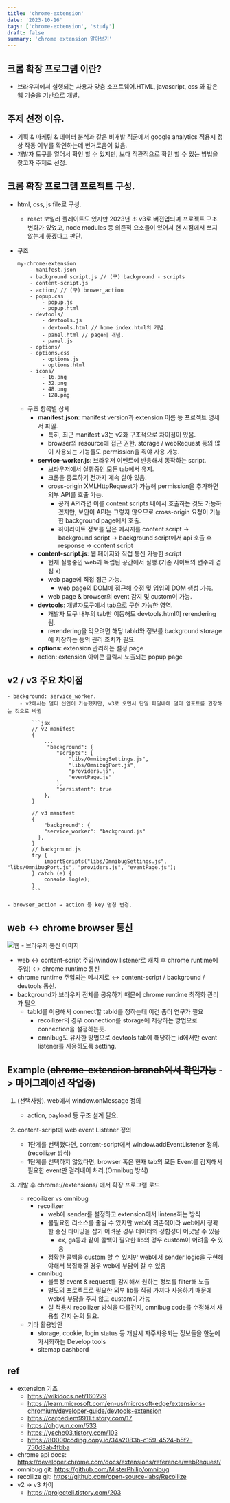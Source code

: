 ```yaml
---
title: 'chrome-extension'
date: '2023-10-16'
tags: ['chrome-extension', 'study']
draft: false
summary: 'chrome extension 알아보기'
---
```


## 크롬 확장 프로그램 이란?

- 브라우저에서 실행되는 사용자 맞춤 소프트웨어.HTML, javascript, css 와 같은 웹 기술을 기반으로 개발.

## 주제 선정 이유.

- 기획 & 마케팅 & 데이터 분석과 같은 비개발 직군에서 google analytics 적용시 정상 작동 여부를 확인하는데 번거로움이 있음.
- 개발자 도구를 열어서 확인 할 수 있지만, 보다 직관적으로 확인 할 수 있는 방법을 찾고자 주제로 선정.

## 크롬 확장 프로그램 프로젝트 구성.

- html, css, js file로 구성.

  - react 보일러 플레이트도 있지만 2023년 초 v3로 버전업되며 프로젝트 구조 변화가 있었고, node modules 등 의존적 요소들이 있어서 현 시점에서 쓰지 않는게 좋겠다고 판단.

- 구조

  ```
  my-chrome-extension
      - manifest.json
      - background script.js // (구) background - scripts
      - content-script.js
      - action/ // (구) brower_action
      - popup.css
          - popup.js
          - popup.html
      - devtools/
          - devtools.js
          - devtools.html // home index.html의 개념.
          - panel.html // page의 개념.
          - panel.js
      - options/
      - options.css
          - options.js
          - options.html
      - icons/
          - 16.png
          - 32.png
          - 48.png
          - 128.png
  ```

  - 구조 항목별 상세
    - **manifest.json**: manifest version과 extension 이름 등 프로젝트 명세서 파일.
      - 특히, 최근 manifest v3는 v2화 구조적으로 차이점이 있음.
      - browser의 resource에 접근 권한. storage / webRequest 등의 많이 사용되는 기능들도 permission을 줘야 사용 가능.
    - **service-worker.js**: 브라우저 이벤트에 반응해서 동작하는 script.
      - 브라우저에서 실행중인 모든 tab에서 유지.
      - 크롬을 종료하기 전까지 계속 살아 있음.
      - cross-origin XMLHttpRequest가 가능해 permission을 추가하면 외부 API를 호출 가능.
        - 공개 API라면 이를 content scripts 내에서 호출하는 것도 가능하겠지만, 보안이 API는 그렇지 않으므로 cross-origin 요청이 가능한 background page에서 호출.
        - 하이라이트 정보를 담은 메시지를 content script → background script → background script에서 api 호출 후 response → content script
    - **content-script.js**: 웹 페이지와 직접 통신 가능한 script
      - 현재 실행중인 web과 독립된 공간에서 실행.(기존 사이트의 변수과 겹침 x)
      - web page에 직접 접근 가능.
        - web page의 DOM에 접근해 수정 및 임임의 DOM 생성 가능.
      - web page & browser의 event 감지 및 custom이 가능.
    - **devtools**: 개발자도구에서 tab으로 구현 가능한 영역.
      - 개발자 도구 내부의 tab만 이동해도 devtools.html이 rerendering 됨.
      - rerendering을 막으려면 해당 tabId와 정보를 background storage에 저장하는 등의 관리 조치가 필요.
    - **options**: extension 관리하는 설정 page
    - action: extension 아이콘 클릭시 노출되는 popup page

## v2 / v3 주요 차이점

    - background: service_worker.
        - v2에서는 멀티 선언이 가능했지만, v3로 오면서 단일 파일내에 멀티 임포트를 권장하는 것으로 바뀜

            ```jsx
            // v2 manifest
            {
            	...
            	 "background": {
                    "scripts": [
                        "libs/OmnibugSettings.js",
                        "libs/OmnibugPort.js",
                        "providers.js",
                        "eventPage.js"
                    ],
                    "persistent": true
                },
            }

            // v3 manifest
            {
            	"background": {
                "service_worker": "background.js"
              },
            }
            // background.js
            try {
                importScripts("libs/OmnibugSettings.js", "libs/OmnibugPort.js", "providers.js", "eventPage.js");
            } catch (e) {
                console.log(e);
            }
            ```

    - browser_action → action 등 key 명칭 변경.

## web ↔ chrome browser 통신

![웹 - 브라우저 통신 이미지](/static/images/blog/chrome-extension/chrome-extension.png)

- web ↔ content-script 주입(window listener로 캐치 후 chrome runtime에 주입) ↔ chrome runtime 통신
- chrome runtime 주입되는 메시지로 ↔ content-script / background / devtools 통신.
- background가 브라우저 전체를 공유하기 때문에 chrome runtime 최적화 관리가 필요
  - tabId를 이용해서 connect할 tabId를 정하는데 이건 좀더 연구가 필요
    - recoilizer의 경우 connection를 storage에 저장하는 방법으로 connection을 설정하는듯.
    - omnibug도 유사한 방법으로 devtools tab에 해당하는 id에서만 event listener를 사용하도록 setting.

## Example (~~chrome-extension branch에서 확인가능~~ -> 마이그레이션 작업중)

1.  (선택사항). web에서 window.onMessage 정의
    - action, payload 등 구조 설계 필요.
2.  content-script에 web event Listener 정의
    - 1단계를 선택했다면, content-script에서 window.addEventListener 정의.(recoilizer 방식)
    - 1단계를 선택하지 않았다면, browser 혹은 현재 tab의 모든 Event를 감지해서 필요한 event만 걸러내어 처리.(Omnibug 방식)
3.  개발 후 chrome://extensions/ 에서 확장 프로그램 로드

    - recoilizer vs omnibug
      - recoilizer
        - web에 sender를 설정하고 extension에서 lintens하는 방식
        - 불필요한 리소스를 줄일 수 있지만 web에 의존적이라 web에서 정확한 송신 타이밍을 잡기 어려운 경우 데이터의 정합성이 어긋날 수 있음
          - ex, ga등과 같이 콜백이 필요한 lib의 경우 custom이 어려울 수 있음
        - 정확한 콜백을 custom 할 수 있지만 web에서 sender logic을 구현해야해서 복잡해질 경우 web에 부담이 갈 수 있음
      - omnibug
        - 불특정 event & request를 감지해서 원하는 정보를 filter해 노출
        - 별도의 프로젝트로 필요한 외부 lib를 직접 가져다 사용하기 때문에 web에 부담을 주지 않고 custom이 가능
        - 실 적용시 recoilizer 방식을 따를건지, omnibug code를 수정해서 사용할 건지 논의 필요.
    - 기타 활용방안
      - storage, cookie, login status 등 개발시 자주사용되는 정보들을 한눈에 가시화하는 Develop tools
      - sitemap dashbord

## ref

- extension 기초
  - https://wikidocs.net/160279
  - https://learn.microsoft.com/en-us/microsoft-edge/extensions-chromium/developer-guide/devtools-extension
  - https://carpediem9911.tistory.com/17
  - https://ohgyun.com/533
  - https://yscho03.tistory.com/103
  - https://80000coding.oopy.io/34a2083b-c159-4524-b5f2-750d3ab4fbba
- chrome api docs: https://developer.chrome.com/docs/extensions/reference/webRequest/
- omnibug git: https://github.com/MisterPhilip/omnibug
- recoilize git: https://github.com/open-source-labs/Recoilize
- v2 → v3 차이
  - https://projecteli.tistory.com/203
